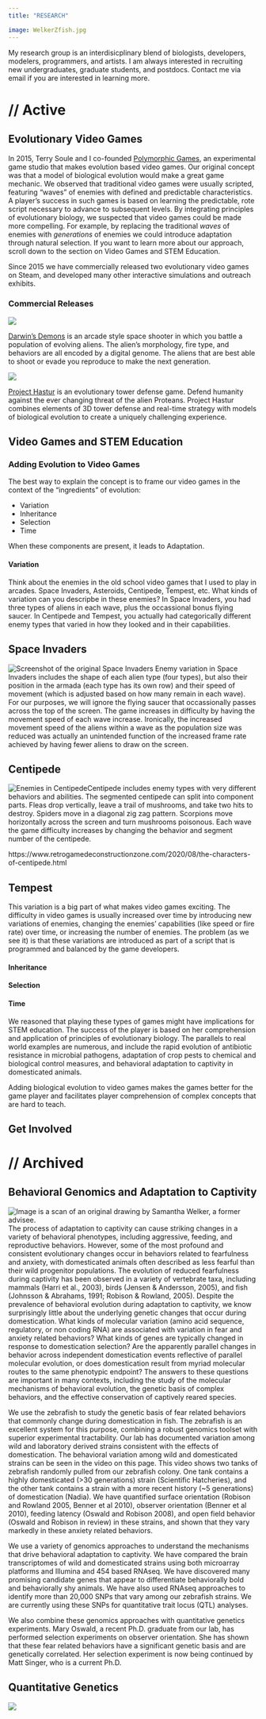 ```yaml
---
title: "RESEARCH"

image: WelkerZfish.jpg
---
```


My research group is an interdisicplinary blend of biologists, developers, modelers, programmers, and artists. I am always interested in recruiting new undergraduates, graduate students, and postdocs. Contact me via email if you are interested in learning more.

# **// Active**

## Evolutionary Video Games

In 2015, Terry Soule and I co-founded [Polymorphic Games](http://www.polymorphicgames.com), an experimental game studio that makes evolution based video games. Our original concept was that a model of biological evolution would make a great game mechanic. We observed that traditional video games were usually scripted, featuring "waves" of enemies with defined and predictable characteristics. A player's success in such games is based on learning the predictable, rote script necessary to advance to subsequent levels. By integrating principles of evolutionary biology, we suspected that video games could be made more compelling. For example, by replacing the traditional *waves* of enemies with *generations* of enemies we could introduce adaptation through natural selection. If you want to learn more about our approach, scroll down to the section on Video Games and STEM Education.

Since 2015 we have commercially released two evolutionary video games on Steam, and developed many other interactive simulations and outreach exhibits.

### Commercial Releases

![](Darwins.jpg)

[Darwin's Demons](https://store.steampowered.com/app/572020/Darwins_Demons/) is an arcade style space shooter in which you battle a population of evolving aliens. The alien's morphology, fire type, and behaviors are all encoded by a digital genome. The aliens that are best able to shoot or evade you reproduce to make the next generation.

![](hastur.jpg)

[Project Hastur](https://store.steampowered.com/app/800700/Project_Hastur/) is an evolutionary tower defense game. Defend humanity against the ever changing threat of the alien Proteans. Project Hastur combines elements of 3D tower defense and real-time strategy with models of biological evolution to create a uniquely challenging experience.

## Video Games and STEM Education

### Adding Evolution to Video Games

The best way to explain the concept is to frame our video games in the context of the "ingredients" of evolution:

-   Variation
-   Inheritance
-   Selection
-   Time

When these components are present, it leads to Adaptation.

#### Variation

Think about the enemies in the old school video games that I used to play in arcades. Space Invaders, Asteroids, Centipede, Tempest, etc. What kinds of variation can you descripbe in these enemies? In Space Invaders, you had three types of aliens in each wave, plus the occassional bonus flying saucer. In Centipede and Tempest, you actually had categorically different enemy types that varied in how they looked and in their capabilities.

::: panel-tabset
## Space Invaders

![Screenshot of the original Space Invaders](SpaceInvaders.png){.left} Enemy variation in Space Invaders includes the shape of each alien type (four types), but also their position in the armada (each type has its own row) and their speed of movement (which is adjusted based on how many remain in each wave). For our purposes, we will ignore the flying saucer that occassionally passes across the top of the screen. The game increases in difficulty by having the movement speed of each wave increase. Ironically, the increased movement speed of the aliens within a wave as the population size was reduced was actually an unintended function of the increased frame rate achieved by having fewer aliens to draw on the screen.

## Centipede

![Enemies in Centipede](centipede.gif){.left}Centipede includes enemy types with very different behaviors and abilities. The segmented centipede can split into component parts. Fleas drop vertically, leave a trail of mushrooms, and take two hits to destroy. Spiders move in a diagonal zig zag pattern. Scorpions move horizontally across the screen and turn mushrooms poisonous. Each wave the game difficulty increases by changing the behavior and segment number of the centipede.

https://www.retrogamedeconstructionzone.com/2020/08/the-characters-of-centipede.html

## Tempest
:::

This variation is a big part of what makes video games exciting. The difficulty in video games is usually increased over time by introducing new variations of enemies, changing the enemies' capabilities (like speed or fire rate) over time, or increasing the number of enemies. The problem (as we see it) is that these variations are introduced as part of a script that is programmed and balanced by the game developers.

#### Inheritance

#### Selection

#### Time

We reasoned that playing these types of games might have implications for STEM education. The success of the player is based on her comprehension and application of principles of evolutionary biology. The parallels to real world examples are numerous, and include the rapid evolution of antibiotic resistance in microbial pathogens, adaptation of crop pests to chemical and biological control measures, and behavioral adaptation to captivity in domesticated animals.

Adding biological evolution to video games makes the games better for the game player and facilitates player comprehension of complex concepts that are hard to teach.

## Get Involved

# **// Archived**

## Behavioral Genomics and Adaptation to Captivity

![Image is a scan of an original drawing by Samantha Welker, a former advisee.](WelkerZfish.jpg){.left} The process of adaptation to captivity can cause striking changes in a variety of behavioral phenotypes, including aggressive, feeding, and reproductive behaviors. However, some of the most profound and consistent evolutionary changes occur in behaviors related to fearfulness and anxiety, with domesticated animals often described as less fearful than their wild progenitor populations. The evolution of reduced fearfulness during captivity has been observed in a variety of vertebrate taxa, including mammals (Harri et al., 2003), birds (Jensen & Andersson, 2005), and fish (Johnsson & Abrahams, 1991; Robison & Rowland, 2005). Despite the prevalence of behavioral evolution during adaptation to captivity, we know surprisingly little about the underlying genetic changes that occur during domestication. What kinds of molecular variation (amino acid sequence, regulatory, or non coding RNA) are associated with variation in fear and anxiety related behaviors? What kinds of genes are typically changed in response to domestication selection? Are the apparently parallel changes in behavior across independent domestication events reflective of parallel molecular evolution, or does domestication result from myriad molecular routes to the same phenotypic endpoint? The answers to these questions are important in many contexts, including the study of the molecular mechanisms of behavioral evolution, the genetic basis of complex behaviors, and the effective conservation of captively reared species.

We use the zebrafish to study the genetic basis of fear related behaviors that commonly change during domestication in fish. The zebrafish is an excellent system for this purpose, combining a robust genomics toolset with superior experimental tractability. Our lab has documented variation among wild and laboratory derived strains consistent with the effects of domestication. The behavioral variation among wild and domesticated strains can be seen in the video on this page. This video shows two tanks of zebrafish randomly pulled from our zebrafish colony. One tank contains a highly domesticated (\>30 generations) strain (Scientific Hatcheries), and the other tank contains a strain with a more recent history (\~5 generations) of domestication (Nadia). We have quantified surface orientation (Robison and Rowland 2005, Benner et al 2010), observer orientation (Benner et al 2010), feeding latency (Oswald and Robison 2008), and open field behavior (Oswald and Robison in review) in these strains, and shown that they vary markedly in these anxiety related behaviors.

We use a variety of genomics approaches to understand the mechanisms that drive behavioral adaptation to captivity. We have compared the brain transcriptomes of wild and domesticated strains using both microarray platforms and Illumina and 454 based RNAseq. We have discovered many promising candidate genes that appear to differentiate behaviorally bold and behaviorally shy animals. We have also used RNAseq approaches to identify more than 20,000 SNPs that vary among our zebrafish strains. We are currently using these SNPs for quantitative trait locus (QTL) analyses.

We also combine these genomics approaches with quantitative genetics experiments. Mary Oswald, a recent Ph.D. graduate from our lab, has performed selection experiments on observer orientation. She has shown that these fear related behaviors have a significant genetic basis and are genetically correlated. Her selection experiment is now being continued by Matt Singer, who is a current Ph.D.

## Quantitative Genetics

![](horrortrout.png)
